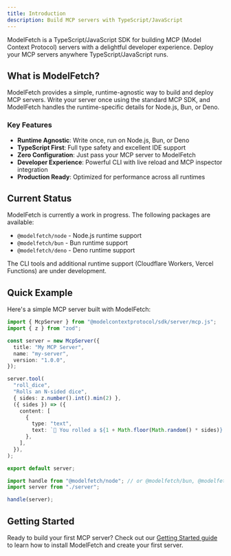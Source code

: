 ```yaml
---
title: Introduction
description: Build MCP servers with TypeScript/JavaScript
---
```


ModelFetch is a TypeScript/JavaScript SDK for building MCP (Model Context Protocol) servers with a delightful developer experience. Deploy your MCP servers anywhere TypeScript/JavaScript runs.

## What is ModelFetch?

ModelFetch provides a simple, runtime-agnostic way to build and deploy MCP servers. Write your server once using the standard MCP SDK, and ModelFetch handles the runtime-specific details for Node.js, Bun, or Deno.

### Key Features

- **Runtime Agnostic**: Write once, run on Node.js, Bun, or Deno
- **TypeScript First**: Full type safety and excellent IDE support
- **Zero Configuration**: Just pass your MCP server to ModelFetch
- **Developer Experience**: Powerful CLI with live reload and MCP inspector integration
- **Production Ready**: Optimized for performance across all runtimes

## Current Status

ModelFetch is currently a work in progress. The following packages are available:

- `@modelfetch/node` - Node.js runtime support
- `@modelfetch/bun` - Bun runtime support
- `@modelfetch/deno` - Deno runtime support

The CLI tools and additional runtime support (Cloudflare Workers, Vercel Functions) are under development.

## Quick Example

Here's a simple MCP server built with ModelFetch:

```typescript title="server.ts"
import { McpServer } from "@modelcontextprotocol/sdk/server/mcp.js";
import { z } from "zod";

const server = new McpServer({
  title: "My MCP Server",
  name: "my-server",
  version: "1.0.0",
});

server.tool(
  "roll_dice",
  "Rolls an N-sided dice",
  { sides: z.number().int().min(2) },
  ({ sides }) => ({
    content: [
      {
        type: "text",
        text: `🎲 You rolled a ${1 + Math.floor(Math.random() * sides)}!`,
      },
    ],
  }),
);

export default server;
```

```typescript title="index.ts"
import handle from "@modelfetch/node"; // or @modelfetch/bun, @modelfetch/deno
import server from "./server";

handle(server);
```

## Getting Started

Ready to build your first MCP server? Check out our [Getting Started guide](/docs/getting-started) to learn how to install ModelFetch and create your first server.

<Cards>
  <Card
    title="Getting Started"
    href="/docs/getting-started"
    description="Install ModelFetch and build your first MCP server"
  />
  <Card
    title="Runtime Packages"
    href="/docs/runtimes/node"
    description="Learn about runtime-specific packages"
  />
  <Card
    title="Examples"
    href="/docs/examples"
    description="Explore complete working examples"
  />
</Cards>
